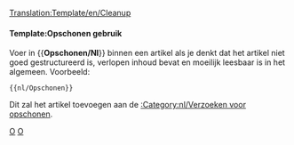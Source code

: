 <noinclude>[[Translation:Template/en/Cleanup]]</noinclude><noinclude></noinclude>{{en/Ambox| type  = style
| text  = <strong>Opschonen</strong><br>Dit artikel moet opgeschoond worden. Het is gegroeid in de tijd en is nu moeilijk te lezen. Je kunt het verbeteren door delen te herschrijven of het artikel een nieuwe structuur te geven.
}}<includeonly>{{{1|[[Category:nl/Opschonen]]}}}</includeonly><noinclude>

====Template:Opschonen gebruik====

Voer in <nowiki>{{</nowiki>'''Opschonen/Nl'''<nowiki>}}</nowiki> binnen een artikel als je denkt dat het artikel niet goed gestructureerd is, verlopen inhoud bevat en moeilijk leesbaar is in het algemeen. Voorbeeld:
<pre>{{nl/Opschonen}}</pre>
Dit zal het artikel toevoegen aan de [[:Category:nl/Verzoeken voor opschonen]].

[[Category:nl/Sjablonen|O]][[Category:nl/Berichtenbox|O]]
</noinclude>